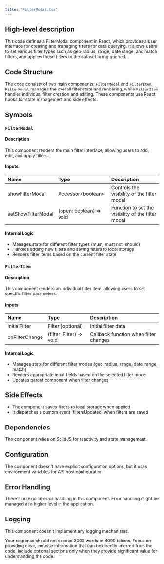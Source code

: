 ```yaml
---
title: "FilterModal.tsx"
---
```


## High-level description
This code defines a FilterModal component in React, which provides a user interface for creating and managing filters for data querying. It allows users to set various filter types such as geo-radius, range, date range, and match filters, and applies these filters to the dataset being queried.

## Code Structure
The code consists of two main components: `FilterModal` and `FilterItem`. `FilterModal` manages the overall filter state and rendering, while `FilterItem` handles individual filter creation and editing. These components use React hooks for state management and side effects.

## Symbols

### `FilterModal`
#### Description
This component renders the main filter interface, allowing users to add, edit, and apply filters.

#### Inputs
| Name | Type | Description |
|:-----|:-----|:------------|
| showFilterModal | Accessor&lt;boolean&gt; | Controls the visibility of the filter modal |
| setShowFilterModal | (open: boolean) =&gt; void | Function to set the visibility of the filter modal |

#### Internal Logic
- Manages state for different filter types (must, must not, should)
- Handles adding new filters and saving filters to local storage
- Renders filter items based on the current filter state

### `FilterItem`
#### Description
This component renders an individual filter item, allowing users to set specific filter parameters.

#### Inputs
| Name | Type | Description |
|:-----|:-----|:------------|
| initialFilter | Filter (optional) | Initial filter data |
| onFilterChange | (filter: Filter) =&gt; void | Callback function when filter changes |

#### Internal Logic
- Manages state for different filter modes (geo_radius, range, date_range, match)
- Renders appropriate input fields based on the selected filter mode
- Updates parent component when filter changes

## Side Effects
- The component saves filters to local storage when applied
- It dispatches a custom event 'filtersUpdated' when filters are saved

## Dependencies
The component relies on SolidJS for reactivity and state management.

## Configuration
The component doesn't have explicit configuration options, but it uses environment variables for API host configuration.

## Error Handling
There's no explicit error handling in this component. Error handling might be managed at a higher level in the application.

## Logging
This component doesn't implement any logging mechanisms.

Your response should not exceed 3000 words or 4000 tokens. Focus on providing clear, concise information that can be directly inferred from the code. Include optional sections only when they provide significant value for understanding the code.